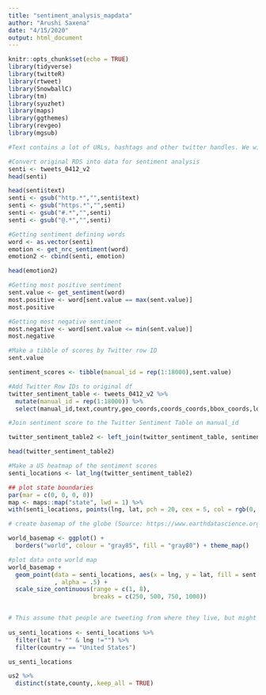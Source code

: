 ```yaml
---
title: "sentiment_analysis_mapdata"
author: "Arushi Saxena"
date: "4/15/2020"
output: html_document
---
```


```r
knitr::opts_chunk$set(echo = TRUE)
library(tidyverse)
library(twitteR)
library(rtweet)
library(SnowballC)
library(tm)
library(syuzhet)
library(maps)
library(ggthemes)
library(revgeo)
library(mgsub)
```


```r
#Text contains a lot of URLs, hashtags and other twitter handles. We will remove all these using the gsub function.

#Convert original RDS into data for sentiment analysis
senti <- tweets_0412_v2
head(senti)

head(senti$text)
senti <- gsub("http.*","",senti$text)
senti <- gsub("https.*","",senti)
senti <- gsub("#.*","",senti)
senti <- gsub("@.*","",senti)

#Getting sentiment defining words
word <- as.vector(senti)
emotion <- get_nrc_sentiment(word)
emotion2 <- cbind(senti, emotion) 

head(emotion2)

#Getting most positive sentiment
sent.value <- get_sentiment(word)
most.positive <- word[sent.value == max(sent.value)]
most.positive

#Getting most negative sentiment
most.negative <- word[sent.value <= min(sent.value)] 
most.negative 

#Make a tibble of scores by Twitter row ID
sent.value

sentiment_scores <- tibble(manual_id = rep(1:18000),sent.value) 

#Add Twitter Row IDs to original df
twitter_sentiment_table <- tweets_0412_v2 %>%
  mutate(manual_id = rep(1:18000)) %>%
  select(manual_id,text,country,geo_coords,coords_coords,bbox_coords,location)

#Join sentiment score to the Twitter Sentiment Table on manual_id

twitter_sentiment_table2 <- left_join(twitter_sentiment_table, sentiment_scores, by = "manual_id")

head(twitter_sentiment_table2)

#Make a US heatmap of the sentiment scores
senti_locations <- lat_lng(twitter_sentiment_table2)

## plot state boundaries
par(mar = c(0, 0, 0, 0))
map <- maps::map("state", lwd = 1) %>%
with(senti_locations, points(lng, lat, pch = 20, cex = 5, col = rgb(0, .3, .7, .75)))

# create basemap of the globe (Source: https://www.earthdatascience.org/courses/earth-analytics/get-data-using-apis/map-tweet-locations-over-time-r/)

world_basemap <- ggplot() +
  borders("world", colour = "gray85", fill = "gray80") + theme_map()

#plot data onto world map
world_basemap +
  geom_point(data = senti_locations, aes(x = lng, y = lat, fill = sent.value),
             , alpha = .5) +
  scale_size_continuous(range = c(1, 8),
                        breaks = c(250, 500, 750, 1000)) 


# This assume that people are tweeting from where they live, but might not always be the case
  
us_senti_locations <- senti_locations %>%
  filter(lat != "" & lng !="") %>%
  filter(country == "United States")

us_senti_locations

us2 %>%
  distinct(state,county,.keep_all = TRUE)



```

